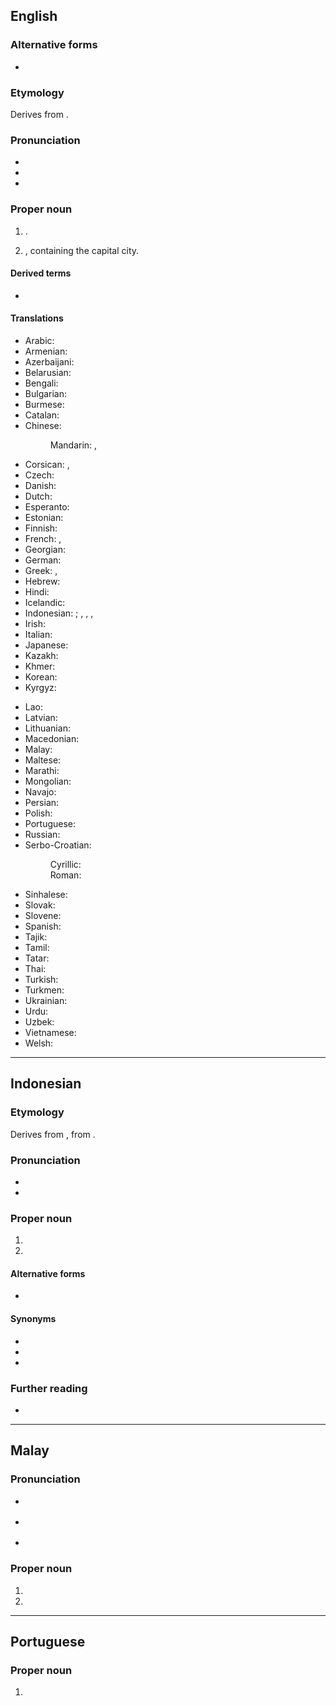 ==English==
{{wikipedia}}

===Alternative forms===
* {{l|en|Djakarta}}

===Etymology===
Derives from {{der|en|sa|जयकर्त||that which causes victory}}.

===Pronunciation===
* {{audio|en|LL-Q1860 (eng)-Vealhurl-Jakarta.wav ‎|Audio (UK)}}
* {{IPA|en|/d͡ʒəˈkɑː(ɹ)tə/}}
* {{rhymes|en|ɑː(ɹ)tə}}

===Proper noun===
{{en-proper noun}}

# {{place|en|capital city|c/Indonesia}}.
# {{place|en|province|c/Indonesia}}, containing the capital city.

====Derived terms====
* {{l|en|Jakartan}}

====Translations====
{{trans-top|capital of Indonesia}}
* Arabic: {{t|ar|جَاكَرْتَا|f|tr=jakartā}}
* Armenian: {{t|hy|Ջակարտա}}
* Azerbaijani: {{t|az|Cakarta}}
* Belarusian: {{t|be|Джака́рта|f}}
* Bengali: {{t|bn|জাকার্তা}}
* Bulgarian: {{t|bg|Джака́рта|f}}
* Burmese: {{t|my|ဂျကာတာ}}
* Catalan: {{t|ca|Jakarta}}
* Chinese:
*: Mandarin: {{t+|cmn|雅加達}}, {{t+|cmn|雅加达|tr=Yǎjiādá}}
* Corsican: {{t|co|Giacarta}}, {{t|co|Ghjacarta}}
* Czech: {{t+|cs|Jakarta|f}}
* Danish: {{t|da|Jakarta}}
* Dutch: {{t+|nl|Jakarta}}
* Esperanto: {{t+|eo|Ĝakarto}}
* Estonian: {{t+|et|Jakarta}}
* Finnish: {{t+|fi|Jakarta}}
* French: {{t+|fr|Jakarta}}, {{t|fr|Djakarta}}
* Georgian: {{t|ka|ჯაკარტა}}
* German: {{t+|de|Jakarta|n}}
* Greek: {{t+|el|Τζακάρτα|f}}, {{t|el|Βαταβία|f}} {{qualifier|historical}}
* Hebrew: {{t|he|ג׳קרטה}}
* Hindi: {{t|hi|जकार्ता}}
* Icelandic: {{t|is|Djakarta}}
* Indonesian: {{t+|id|Jakarta}}; {{t|id|Djakarta}} {{qualifier|dated}}, {{t|id|Sunda Kelapa}}, {{t|id|Jayakarta}}, {{t|id|Batavia}} {{qualifier|historical}}
* Irish: {{t|ga|Iacárta}}
* Italian: {{t|it|Giacarta|f}}
* Japanese: {{t+|ja|ジャカルタ|tr=Jakaruta}}
* Kazakh: {{t|kk|Джакарта}}
* Khmer: {{t|km|ចាការតា}}
* Korean: {{t|ko|^자카르타}}
* Kyrgyz: {{t|ky|Джакарта}}
{{trans-mid}}
* Lao: {{t|lo|ຈາກາຕາ}}
* Latvian: {{t|lv|Džakarta}}
* Lithuanian: {{t|lt|Džakarta}}
* Macedonian: {{t|mk|Џакарта|f}}
* Malay: {{t|ms|Jakarta}}
* Maltese: {{t|mt|Ġakarta|f}}
* Marathi: {{t|mr|जकार्ता}}
* Mongolian: {{t|mn|Жакарта}}
* Navajo: {{t|nv|Jakʼáta}}
* Persian: {{t|fa|جاکارتا|tr=jâkârtâ}}
* Polish: {{t+|pl|Dżakarta|f}}
* Portuguese: {{t|pt|Jacarta|f}}
* Russian: {{t+|ru|Джака́рта|f}}
* Serbo-Croatian:
*: Cyrillic: {{t|sh|Џакарта|f}}
*: Roman: {{t|sh|Džakarta|f}}
* Sinhalese: {{t|si|ජකාර්තා}}
* Slovak: {{t|sk|Jakarta|f}}
* Slovene: {{t|sl|Džakarta|f}}
* Spanish: {{t+|es|Yakarta|f}}
* Tajik: {{t|tg|Ҷакарта}}
* Tamil: {{t|ta|ஜகார்த்தா}}
* Tatar: {{t|tt|Джакарта}}
* Thai: {{t|th|จาการ์ตา}}
* Turkish: {{t|tr|Cakarta}}
* Turkmen: {{t|tk|Jakarta}}
* Ukrainian: {{t|uk|Джака́рта|f}}
* Urdu: {{t|ur|جکارتہ|tr=jakārtā}}
* Uzbek: {{t|uz|Jakarta}}
* Vietnamese: {{t|vi|Jakarta}}
* Welsh: {{t|cy|Jakarta}}
{{trans-bottom}}

----

==Indonesian==
{{wikipedia|lang=id}}

===Etymology===
Derives from {{der|id|sa|जयकर्त||that which causes victory}}, from {{compound|sa|जय|t1=glory|कृत|t2=done, accomplished|nocat=1}}.

===Pronunciation===
* {{IPA|id|/d͡ʒaka(r)ta/|}}
* {{hyphenation|id|ja|kar|ta}}

===Proper noun===
{{head|id|proper noun}}

# {{place|id|capital city|c/Indonesia|t1=Jakarta}}
# {{place|id|province|c/Indonesia|t1=Jakarta}}

====Alternative forms====
* {{l|id|Djakarta}} {{q|dated|pre-1967}}

====Synonyms====
* {{l|id|Sunda Kelapa}}
* {{l|id|Jayakarta}}
* {{l|id|Batavia}}

===Further reading===
* {{R:KBBI Daring}}

----

==Malay==
{{wikipedia|lang=ms}}

===Pronunciation===
* {{a|Johor-Selangor}} {{IPA|ms|/d͡ʒaka(r)tə/}}
* {{a|Riau-Lingga}} {{IPA|ms|/d͡ʒaka(r)ta/}}
* {{rhymes|ms|a(r)tə|tə|ə}}

===Proper noun===
{{head|ms|proper noun}}

# {{place|ms|capital city|c/Indonesia|t1=Jakarta}}
# {{place|ms|province|c/Indonesia|t1=Jakarta}}

----

==Portuguese==

===Proper noun===
{{pt-proper noun|f}}

# {{alternative spelling of|pt|Jacarta}}